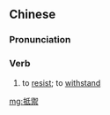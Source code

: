 {{also|抵御}}
==Chinese==
{{zh-forms|s=抵御}}

===Pronunciation===
{{zh-pron
|m=dǐyù
|cat=v
}}

===Verb===
{{zh-verb}}

# to [[resist]]; to [[withstand]]

[[mg:抵禦]]